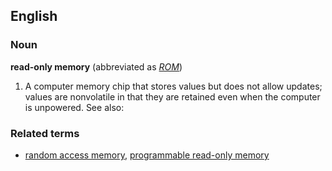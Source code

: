 ==English==
===Noun===
{{wikipedia}}
'''read-only memory'''  (abbreviated as ''[[ROM]]'')
#A computer memory chip that stores values but  does not allow updates; values are nonvolatile in that they are retained even when the computer is unpowered.  See also: 
=== Related terms ===
* [[random access memory]], [[programmable read-only memory]]